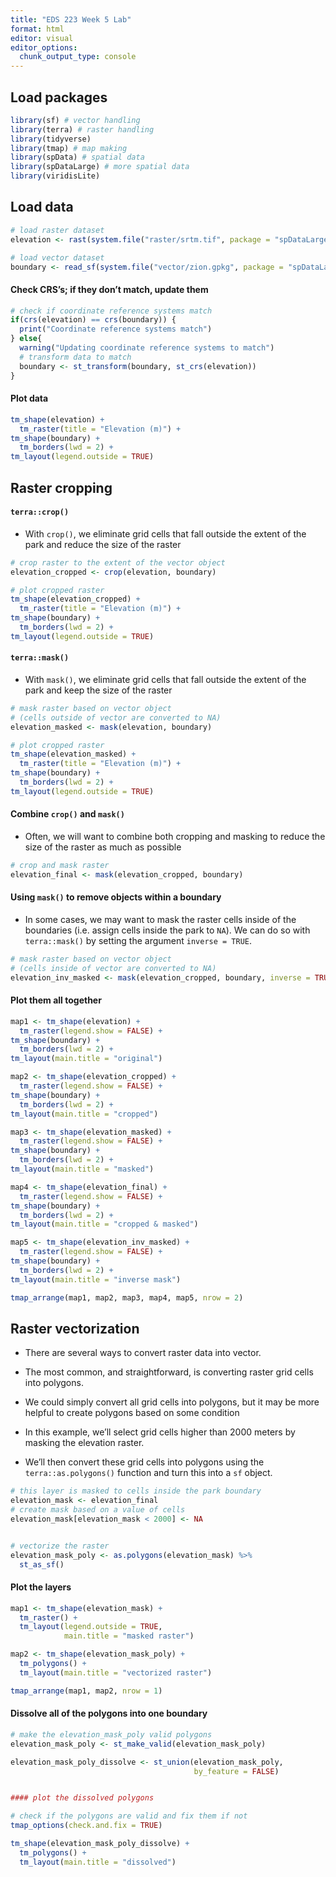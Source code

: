 ```yaml
---
title: "EDS 223 Week 5 Lab"
format: html
editor: visual
editor_options: 
  chunk_output_type: console
---
```


## Load packages

```r
library(sf) # vector handling
library(terra) # raster handling
library(tidyverse)
library(tmap) # map making
library(spData) # spatial data
library(spDataLarge) # more spatial data
library(viridisLite)
```

## Load data 

```r
# load raster dataset
elevation <- rast(system.file("raster/srtm.tif", package = "spDataLarge"))

# load vector dataset
boundary <- read_sf(system.file("vector/zion.gpkg", package = "spDataLarge"))
```

#### Check CRS's; if they don't match, update them 

```r
# check if coordinate reference systems match
if(crs(elevation) == crs(boundary)) {
  print("Coordinate reference systems match")
} else{
  warning("Updating coordinate reference systems to match")
  # transform data to match
  boundary <- st_transform(boundary, st_crs(elevation))
}
```

#### Plot data

```r
tm_shape(elevation) + 
  tm_raster(title = "Elevation (m)") + 
tm_shape(boundary) + 
  tm_borders(lwd = 2) + 
tm_layout(legend.outside = TRUE)
```

## Raster cropping 

#### `terra::crop()`

* With `crop()`, we eliminate grid cells that fall outside the extent of the park and reduce the size of the raster

```r
# crop raster to the extent of the vector object 
elevation_cropped <- crop(elevation, boundary)

# plot cropped raster
tm_shape(elevation_cropped) + 
  tm_raster(title = "Elevation (m)") + 
tm_shape(boundary) + 
  tm_borders(lwd = 2) + 
tm_layout(legend.outside = TRUE)
```

#### `terra::mask()` 

* With `mask()`, we eliminate grid cells that fall outside the extent of the park and keep the size of the raster

```r
# mask raster based on vector object
# (cells outside of vector are converted to NA)
elevation_masked <- mask(elevation, boundary)

# plot cropped raster
tm_shape(elevation_masked) + 
  tm_raster(title = "Elevation (m)") + 
tm_shape(boundary) + 
  tm_borders(lwd = 2) + 
tm_layout(legend.outside = TRUE)
```

#### Combine `crop()` and `mask()`

* Often, we will want to combine both cropping and masking to reduce the size of the raster as much as possible

```r
# crop and mask raster
elevation_final <- mask(elevation_cropped, boundary)
```

#### Using `mask()` to remove objects within a boundary 

* In some cases, we may want to mask the raster cells inside of the boundaries (i.e. assign cells inside the park to `NA`). We can do so with `terra::mask()` by setting the argument `inverse = TRUE`.

```r
# mask raster based on vector object
# (cells inside of vector are converted to NA)
elevation_inv_masked <- mask(elevation_cropped, boundary, inverse = TRUE)
```

#### Plot them all together 

```r
map1 <- tm_shape(elevation) +
  tm_raster(legend.show = FALSE) +
tm_shape(boundary) +
  tm_borders(lwd = 2) +
tm_layout(main.title = "original")

map2 <- tm_shape(elevation_cropped) +
  tm_raster(legend.show = FALSE) +
tm_shape(boundary) +
  tm_borders(lwd = 2) +
tm_layout(main.title = "cropped")

map3 <- tm_shape(elevation_masked) +
  tm_raster(legend.show = FALSE) +
tm_shape(boundary) +
  tm_borders(lwd = 2) +
tm_layout(main.title = "masked")

map4 <- tm_shape(elevation_final) +
  tm_raster(legend.show = FALSE) +
tm_shape(boundary) +
  tm_borders(lwd = 2) +
tm_layout(main.title = "cropped & masked")

map5 <- tm_shape(elevation_inv_masked) +
  tm_raster(legend.show = FALSE) +
tm_shape(boundary) +
  tm_borders(lwd = 2) +
tm_layout(main.title = "inverse mask")

tmap_arrange(map1, map2, map3, map4, map5, nrow = 2)
```

## Raster vectorization 

* There are several ways to convert raster data into vector. 

* The most common, and straightforward, is converting raster grid cells into polygons. 

* We could simply convert all grid cells into polygons, but it may be more helpful to create polygons based on some condition

* In this example, we’ll select grid cells higher than 2000 meters by masking the elevation raster. 

* We’ll then convert these grid cells into polygons using the `terra::as.polygons()` function and turn this into a `sf` object.

```r
# this layer is masked to cells inside the park boundary
elevation_mask <- elevation_final 
# create mask based on a value of cells
elevation_mask[elevation_mask < 2000] <- NA


# vectorize the raster
elevation_mask_poly <- as.polygons(elevation_mask) %>% 
  st_as_sf()
```

#### Plot the layers

```r
map1 <- tm_shape(elevation_mask) +
  tm_raster() +
  tm_layout(legend.outside = TRUE,
            main.title = "masked raster")

map2 <- tm_shape(elevation_mask_poly) +
  tm_polygons() +
  tm_layout(main.title = "vectorized raster")

tmap_arrange(map1, map2, nrow = 1)
```

#### Dissolve all of the polygons into one boundary

```r
# make the elevation_mask_poly valid polygons 
elevation_mask_poly <- st_make_valid(elevation_mask_poly)

elevation_mask_poly_dissolve <- st_union(elevation_mask_poly, 
                                         by_feature = FALSE)


#### plot the dissolved polygons

# check if the polygons are valid and fix them if not 
tmap_options(check.and.fix = TRUE)

tm_shape(elevation_mask_poly_dissolve) +
  tm_polygons() +
  tm_layout(main.title = "dissolved")
```











